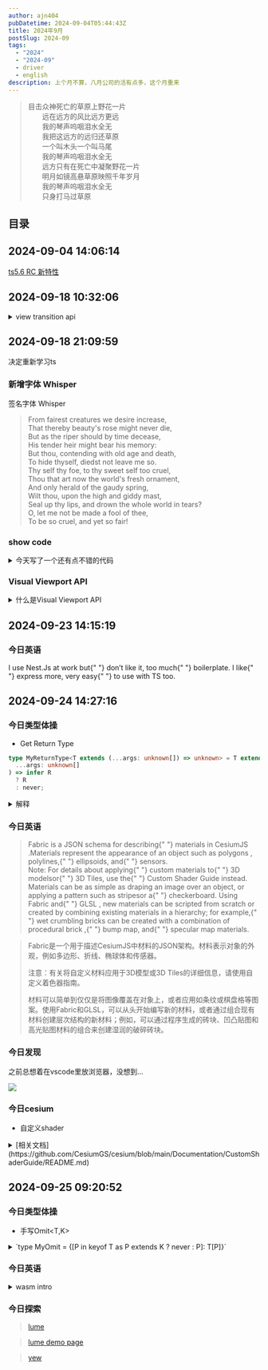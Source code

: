 ```yaml
---
author: ajn404
pubDatetime: 2024-09-04T05:44:43Z
title: 2024年9月
postSlug: 2024-09
tags:
  - "2024"
  - "2024-09"
  - driver
  - english
description: 上个月不算，八月公司的活有点多，这个月重来
---
```



<blockquote class="xing-cao p-0 m-0 leading-none text-right">
  目击众神死亡的草原上野花一片
  <br />
  　　远在远方的风比远方更远
  <br />
  　　我的琴声呜咽泪水全无
  <br />
  　　我把这远方的远归还草原
  <br />
  　　一个叫木头一个叫马尾
  <br />
  　　我的琴声呜咽泪水全无
  <br />
  　　远方只有在死亡中凝聚野花一片
  <br />
  　　明月如镜高悬草原映照千年岁月
  <br />
  　　我的琴声呜咽泪水全无
  <br />
  　　只身打马过草原
  <br />
</blockquote>

## 目录

## 2024-09-04 14:06:14

<Tag name="ts" className="max-w-[100px]" />

[ts5.6 RC 新特性](https://devblogs.microsoft.com/typescript/announcing-typescript-5-6-rc/#disallowed-nullish-and-truthy-checks)

## 2024-09-18 10:32:06

<details>
<summary>view transition api</summary>
**View Transition API** 是一个新兴的 Web API，用于在 Web 应用中创建无缝的页面或组件过渡动画。它通过浏览器级别的渲染技术，简化了在单页应用（SPA）或多页应用（MPA）中实现平滑过渡动画的过程，使页面内容的变化更流畅和自然。

### 主要特性

- **无缝过渡**：允许在页面切换、组件状态变化时，提供平滑的视觉过渡效果。
- **元素的关联**：可以标记页面中变化的元素，浏览器会自动计算和动画化它们在两个状态之间的过渡。
- **简化过渡动画的编写**：开发者无需手动管理复杂的动画逻辑，只需要声明哪些元素需要过渡，浏览器会自动计算和应用动画。
- **适用于多种场景**：可以用于单页应用（SPA）中的路由切换，也可以用于多页应用（MPA）中的页面切换。

### 工作原理

View Transition API 利用了浏览器的渲染机制，通过快照（snapshot）页面的前后状态，然后计算和应用过渡动画，使页面切换或元素变化更加流畅。

### 基本使用方式

1. **启动过渡**：在页面状态变化时，可以通过 JavaScript 调用 `document.startViewTransition()` 来触发视图的过渡。
2. **标记过渡元素**：使用 `view-transition-name` 属性标记你想要过渡的元素，浏览器将跟踪这些元素，并应用过渡效果。

### 示例

#### 1. 单页应用中的过渡

```html
<style>
  .box {
    width: 100px;
    height: 100px;
    background-color: lightblue;
    margin: 20px;
    transition: all 0.5s ease;
  }

  .new-state {
    width: 200px;
    background-color: lightcoral;
  }
</style>

<div class="box" class="box" view-transition-name="box"></div>

<script>
  const box = document.getElementById("box");

  // 启动视图过渡
  document.getElementById("box").addEventListener("click", () => {
    document.startViewTransition(() => {
      box.classList.toggle("new-state");
    });
  });
</script>
```

在这个例子中，`startViewTransition()` 被用来启动过渡动画，当点击 `box` 时，它会在两种状态（原始状态和 `new-state`）之间进行平滑的过渡。

#### 2. 多页应用中的过渡

View Transition API 还可以在页面导航时用于多页应用，确保页面切换动画也同样流畅。

```javascript
document.startViewTransition(() => {
  window.location.href = "/new-page";
});
```

当你导航到新的页面时，`startViewTransition` 将确保旧页面与新页面之间的切换是平滑的，并且浏览器会自动生成过渡动画。

### 优点

- **简化动画开发**：开发者不再需要手动处理动画的复杂细节，View Transition API 会自动管理动画的开始和结束。
- **提高性能**：由于动画由浏览器本地处理，因此能够获得更高的性能和流畅度。
- **统一过渡**：可以在页面切换、元素变化等多种场景下统一实现过渡动画效果。

### 浏览器支持

目前，View Transition API 处于实验性阶段，支持度正在逐渐提升。现代浏览器如 Chrome 110+ 已经开始支持该 API，不过其他浏览器如 Firefox 和 Safari 可能仍在开发中。可以通过 `feature-detection` 检查当前浏览器是否支持该功能。

### 总结

View Transition API 是 Web 动画开发的一个强大工具，能够大幅简化页面过渡效果的实现，尤其适用于需要在前后状态间提供平滑过渡的场景。它提升了 Web 应用的用户体验，让页面切换、状态变化更加流畅自然。

</details>

## 2024-09-18 21:09:59

决定重新学习ts

### 新增字体 Whisper

签名字体 <span class="font-whisper">Whisper</span>

<blockquote>
  <div class="font-whisper m-0 p-0 leading-none">
    From fairest creatures we desire increase,
    <br />
    That thereby beauty's rose might never die,
    <br />
    But as the riper should by time decease,
    <br />
    His tender heir might bear his memory:
    <br />
    But thou, contending with old age and death,
    <br />
    To hide thyself, diedst not leave me so.
    <br />
    Thy self thy foe, to thy sweet self too cruel,
    <br />
    Thou that art now the world's fresh ornament,
    <br />
    And only herald of the gaudy spring,
    <br />
    Wilt thou, upon the high and giddy mast,
    <br />
    Seal up thy lips, and drown the whole world in tears?
    <br />
    O, let me not be made a fool of thee,
    <br />
    To be so cruel, and yet so fair!
    <br />
  </div>
</blockquote>

### show code

<details>
<summary>今天写了一个还有点不错的代码</summary>

```js
socket = new WebSocket(`ws://${host}/websocket/position/ajn404`);
let lastExecutionTime = 0; // 上次执行时间
let cache = [];
let processing = false;
const cacheMap = new Map();

socket.addEventListener("message", function (event) {
  const parsedData = JSON.parse(event.data);

  // 处理警告通知
  if (parsedData.method === "warning") {
    showNotification(parsedData);
    return;
  }

  const currentTime = Date.now(); // 获取当前时间
  // 如果距离上次执行时间小于 100ms，则继续缓存数据
  if (currentTime - lastExecutionTime < 100) {
    cacheMap.set(parsedData.params.tagId, parsedData.params); // 用 tagId 作为键，去重存储数据
    return;
  }
  lastExecutionTime = currentTime; // 更新上次执行时间
  cacheMap.set(parsedData.params.tagId, parsedData.params); // 用 tagId 作为键，去重存储数据

  // 如果正在处理缓存中的数据，则不再处理
  if (processing) return;
  processing = true; // 标记为正在处理

  setTimeout(() => {
    // 将 Map 转换为数组，取出所有的缓存数据
    cache = Array.from(cacheMap.values());

    // 过滤并获取车辆和人员的更新数据
    const updateData = getGraphicData(
      cache.filter(item => item.entityType === "car"),
      "car"
    );

    const updateDataMember = getGraphicData(
      cache.filter(item => item.entityType === "staff"),
      "member"
    );

    // 更新车辆位置
    if (updateData && updateData.length > 0) {
      vehicleLocation.locationView.update(updateData);
    }

    // 更新人员位置
    if (updateDataMember && updateDataMember.length > 0) {
      memberLocation.locationView.update(updateDataMember);
    }

    cacheMap.clear(); // 清空 Map 以保证缓存不重复

    if (!memberLocation.positionGroupGraphics) {
      cache = [...updateDataMember];
    }

    if (!vehicleLocation.positionGroupGraphics) {
      cache = [...cache, ...updateData];
    }

    // 处理完成后清空缓存并重置标记

    processing = false;

    console.log(cache, updateDataMember, updateData);
  }, 0); // 异步处理，保证不会阻塞消息接收
});
```

</details>

### Visual Viewport API

<details>
<summary>什么是Visual Viewport API</summary>

Visual Viewport API 是一种机制，允许开发者查询和修改窗口可视区域的属性。 [1](https://developer.mozilla.org/en-US/docs/Web/API/Visual_Viewport_API) 可视区域是指屏幕上除去屏幕键盘、缩放区域外以及其他不随页面缩放的屏幕元素后，实际可见的部分。 [1](https://developer.mozilla.org/en-US/docs/Web/API/Visual_Viewport_API)

移动网页包含两个视口：布局视口和可视视口。 [1](https://developer.mozilla.org/en-US/docs/Web/API/Visual_Viewport_API) 布局视口涵盖页面上的所有元素，而可视视口是屏幕上实际可见的部分。 [1](https://developer.mozilla.org/en-US/docs/Web/API/Visual_Viewport_API)[6](https://github.com/WICG/visual-viewport) 当用户放大页面时，可视视口会缩小，但布局视口保持不变。 [1](https://developer.mozilla.org/en-US/docs/Web/API/Visual_Viewport_API) 用户界面功能（如屏幕键盘）可以缩小可视视口，而不会影响布局视口。 [1](https://developer.mozilla.org/en-US/docs/Web/API/Visual_Viewport_API) Visual Viewport API 允许开发者相对于屏幕上显示的内容定位元素，从而解决布局视口和可视视口不一致的问题。 [1](https://developer.mozilla.org/en-US/docs/Web/API/Visual_Viewport_API)

</details>

## 2024-09-23 14:15:19

### 今日英语

<div class="second">
  I <span class="use">use</span> <span class="nestjs">Nest.Js</span> at work but{" "}
  <span class="dislike">don’t like it</span>, too much{" "}
  <span class="boilerplate">boilerplate</span>. I like{" "}
  <span class="express">express</span> more, very <span class="easy">easy</span>{" "}
  to use with <span class="ts">TS</span> too.
</div>

## 2024-09-24 14:27:16

### 今日类型体操

- Get Return Type

```ts
type MyReturnType<T extends (...args: unknown[]) => unknown> = T extends (
  ...args: unknown[]
) => infer R
  ? R
  : never;
```

<details>
<summary>解释</summary>

这个问题涉及到 TypeScript 中的条件类型和推断类型。让我们逐行解析这段代码，看看它是如何工作的，以及它的主要目标是什么。

### 代码解析

```typescript
type MyReturnType<T extends (...args: unknown[]) => unknown> = T extends (
  ...args: unknown[]
) => infer R
  ? R
  : never;
```

1. **`type MyReturnType<T extends (...args: unknown[]) => unknown>`**:

   - 这里定义了一个类型别名 `MyReturnType`，它接受一个类型参数 `T`。
   - `T` 被约束为一个函数类型，函数可以接受任意数量的参数（`...args: unknown[]`），并且返回一个未知类型的值（`=> unknown`）。

2. **`T extends (...args: unknown[]) => infer R`**:

   - 这是一个条件类型，检查 `T` 是否符合函数类型的结构。
   - `infer R` 是 TypeScript 的一种类型推断机制，它会从 `T` 中推断出返回值的类型，并将其命名为 `R`。

3. **`? R : never`**:
   - 如果 `T` 符合函数类型的结构，那么 `MyReturnType` 的结果就是 `R`（即函数的返回值类型）。
   - 如果 `T` 不符合这个结构，则返回 `never`，表示这个类型是不可用的。

### 主要目标

`MyReturnType` 的主要目标是从给定的函数类型 `T` 中提取出其返回值的类型。这在 TypeScript 中非常有用，尤其是在处理高阶函数或需要根据函数类型动态生成类型的场景中。

### 示例

让我们看一个简单的示例，帮助你更好地理解这个类型的用法：

```typescript
function exampleFunction(): number {
  return 42;
}

type ResultType = MyReturnType<typeof exampleFunction>; // ResultType 将被推断为 number
```

在这个例子中，`exampleFunction` 是一个返回 `number` 的函数。通过 `MyReturnType`，我们可以提取出它的返回值类型，`ResultType` 将被推断为 `number`。

### 总结

`MyReturnType` 是一个非常强大的工具，可以帮助你在 TypeScript 中更好地处理函数类型，提取返回值类型。它利用了条件类型和类型推断的特性，使得类型系统更加灵活和强大。希望这个解释能帮助你更好地理解这段代码的功能和效果！如果还有其他问题，随时问我哦！😄

</details>

### 今日英语

<blockquote>
  Fabric is a <span class="fabric">JSON schema</span> for describing{" "}
  <span class="cesiumjs">materials in CesiumJS </span>.Materials represent the
  appearance of an object such as <span class="polygons">polygons</span> ,
  <span class="polylines">polylines</span>,{" "}
  <span class="ellipsoids">ellipsoids</span>, and{" "}
  <span class="sensors">sensors</span>.<br />
  Note: For details about applying{" "}
  <span class="custom-materials">custom materials</span> to{" "}
  <span class="d_models">3D models</span>or{" "}
  <span class="d_tiles">3D Tiles</span>, use the{" "}
  <span class="custom-shader-guide">Custom Shader Guide</span> instead.
  <br />
  Materials can be as simple as draping an image over an object, or applying a
  pattern such as <span class="stripes">stripes</span>or a{" "}
  <span class="checkerboard">checkerboard</span>. Using Fabric and{" "}
  <span class="glsl"> GLSL </span>, new materials can be scripted from scratch
  or created by combining existing materials in a hierarchy; for example,{" "}
  <span class="wet-bricks"> wet crumbling bricks </span> can be created with a
  combination of <span class="procedural-brick"> procedural brick </span> ,{" "}
  <span class="bump-map">bump map</span>, and{" "}
  <span class="specular-map"> specular map </span> materials.
</blockquote>

<blockquote>
Fabric是一个用于描述CesiumJS中材料的JSON架构。材料表示对象的外观，例如多边形、折线、椭球体和传感器。

注意：有关将自定义材料应用于3D模型或3D Tiles的详细信息，请使用自定义着色器指南。

材料可以简单到仅仅是将图像覆盖在对象上，或者应用如条纹或棋盘格等图案。使用Fabric和GLSL，可以从头开始编写新的材料，或者通过组合现有材料创建层次结构的新材料；例如，可以通过程序生成的砖块、凹凸贴图和高光贴图材料的组合来创建湿润的破碎砖块。

</blockquote>

### 今日发现

之前总想着在vscode里放浏览器，没想到...

<img src="/assets/gif/workspace.gif" class="3/4" />

### 今日cesium

- 自定义shader

<details>
<summary>[相关文档](https://github.com/CesiumGS/cesium/blob/main/Documentation/CustomShaderGuide/README.md)</summary>


<CustomShaderDemo client:visible />

</details>

## 2024-09-25 09:20:52

### 今日类型体操

- 手写<span class="Omit">Omit</span>\<T,K>

<details>
<summary>`type MyOmit<T, K extends keyof T> = {[P in keyof T as P extends K ? never : P]: T[P]}`</summary>

好的，让我们来深入理解这个 `MyOmit` 类型的定义。

### `MyOmit` 类型的目的

`MyOmit` 是一个自定义的 TypeScript 类型，用于从一个对象类型 `T` 中排除指定的键 `K`。换句话说，它会返回一个新类型，该类型与 `T` 相同，但不包含 `K` 中指定的属性。

### 代码解析

```typescript
type MyOmit<T, K extends keyof T> = {
  [P in keyof T as P extends K ? never : P]: T[P];
};
```

#### 逐行解析

1. **`type MyOmit<T, K extends keyof T>`**:

   - 这里定义了一个类型 `MyOmit`，它接受两个类型参数：
     - `T`：表示要操作的对象类型。
     - `K`：表示要排除的键，`K` 必须是 `T` 的键之一（`K extends keyof T`）。

2. **`{ [P in keyof T as P extends K ? never : P]: T[P] }`**:
   - 这是一个映射类型（Mapped Type），用于构建新类型。
   - `P in keyof T`：遍历 `T` 的所有键。
   - `as P extends K ? never : P`：这是一个条件类型，用于决定是否保留当前键 `P`。
     - 如果 `P` 是 `K` 中的一个键（即要排除的键），则返回 `never`，表示不保留这个键。
     - 否则，保留这个键 `P`。
   - `T[P]`：表示新类型中对应键 `P` 的值类型。

### 整体效果

通过这个定义，`MyOmit` 会创建一个新类型，包含 `T` 中所有的键，除了那些在 `K` 中指定的键。例如：

```typescript
type Person = {
  name: string;
  age: number;
  address: string;
};

type OmittedPerson = MyOmit<Person, "age" | "address">;
// OmittedPerson 的类型为 { name: string }
```

在这个例子中，`OmittedPerson` 类型将只包含 `name` 属性，因为 `age` 和 `address` 被排除了。

### 总结

`MyOmit` 是一个非常实用的工具类型，可以帮助你在 TypeScript 中灵活地处理对象类型，排除不需要的属性。通过使用映射类型和条件类型，`MyOmit` 提供了一种优雅的方式来创建新的类型。希望这个解释能帮助你更好地理解 TypeScript 的类型系统！如果还有其他问题，随时问我哦！

</details>

### 今日英语

<details>
<summary>wasm intro</summary>

WebAssembly, or WASM for short, is a new technology for running portable programs in a safe and efficient manner <span class="primarily">primarily</span> aimed at the web platform. Similarly to ASM.js, WASM aims at a low level-of abstraction suitable as an intermediate representation of a higher-level program — i.e. WebAssembly code is intended to be generated by compilers rather than being written by humans. The W3C community group includes representatives from the largest web-browser companies, including Google, Microsoft, Apple and Mozilla making this whole thing rather exciting.

WebAssembly（简称 WASM）是一种新技术，旨在以安全和高效的方式在网络平台上运行可移植程序。与 ASM.js 类似，WASM 旨在提供一种低抽象级别的表示，适合作为更高层次程序的中间表示——即 WebAssembly 代码主要是由编译器生成，而不是由人手动编写的。

WASM 的设计目标是实现接近原生的执行速度，同时保持与现有 Web 技术的兼容性。WASM 的开发得到了 W3C 社区小组的支持，该小组包括来自 Google、Microsoft、Apple 和 Mozilla 等主要浏览器公司的代表，这使得这一技术的发展充满了期待。

通过 WebAssembly，开发者可以使用 C、C++、Rust 等语言编写高性能的代码，并将其编译为 WebAssembly 格式，从而在浏览器中运行。这种方式不仅提高了 Web 应用的性能，还扩展了 Web 平台的能力，使得开发者能够构建更复杂的应用程序，如游戏、图形处理和科学计算等。

If you’re reading this chances are you’re already familiar with WASM to some extent. If you aren’t, this would be a good time to check out webassembly.org. At the time of publishing this article, WebAssembly has just reached the Browser Preview milestone, meaning that version 1 of WebAssembly will very likely be what the current draft describes. The specifics of this article are for version mvp-13.

如果你正在阅读这篇文章，那么你很可能对 WebAssembly（WASM）已经有一定的了解。如果你还不熟悉，这正是一个很好的时机去查看 webassembly.org。在本文发布时，WebAssembly 刚刚达到了浏览器预览的里程碑，这意味着 WebAssembly 的第一个版本很可能就是当前草案所描述的内容。本文的具体内容是针对版本 mvp-13 的。

WebAssembly really has no dependencies on anything “web” and its module and bytecode format is at such a low level that it can be used to represent any other higher-level program.
There are several high-quality VMs being implemented, many of them in web browser, which can execute WASM programs efficiently, making distribution a bliss (the web!)
WASM code can be translated to machine code.
WASM can be interpreted and emulated which makes debugging a whole lot more pleasant than debugging programs which only run natively. How about we stop the world and interactively inspect the stack? How about we play back an interpreted recording that reproduces a bug deterministically?

WebAssembly（WASM）确实是一个非常强大的技术，它的设计使其能够独立于任何特定的“网络”环境。WASM 的模块和字节码格式非常低级，这意味着它可以用来表示任何其他更高级的程序。这种灵活性使得它在各种应用场景中都能发挥作用，尤其是在 Web 开发中。

目前，有许多高质量的虚拟机（VM）正在实现，许多都在网页浏览器中运行，这使得执行 WASM 程序变得高效且简单。由于 WASM 的可移植性，开发者可以轻松地将其分发到不同的平台上，这无疑是 Web 开发的一大福音。

WASM 代码可以被翻译成机器代码，这意味着它可以在不同的硬件上高效运行。此外，WASM 还支持解释和仿真，这使得调试过程变得更加愉快。开发者可以通过交互式地检查堆栈，甚至可以回放一个解释的记录，以确定性地重现一个 bug，这在传统的本地程序调试中是很难实现的。

这种调试能力的提升，结合 WASM 的高效执行和广泛的兼容性，使得它成为现代 Web 开发中不可或缺的工具。通过 WASM，开发者可以更轻松地构建复杂的应用程序，同时享受更好的性能和更简化的调试过程。

</details>

<DriverNoText
  client:load
  elements='[
          {"element":".fabric","popover":{"title":"JSON schema","description":"用于描述数据结构的格式，便于数据的交换和存储。"}},
          {"element":".cesiumjs","popover":{"title":"materials in CesiumJS","description":"CesiumJS中的材料，用于定义3D对象的外观。"}},
          {"element":".polygons","popover":{"title":"polygons","description":"多边形，表示二维平面上的封闭形状。"}},
          {"element":".polylines","popover":{"title":"polylines","description":"折线，由多个线段连接而成的图形。"}},
          {"element":".ellipsoids","popover":{"title":"ellipsoids","description":"椭球体，三维空间中的一种曲面。"}},
          {"element":".sensors","popover":{"title":"sensors","description":"传感器，用于收集环境数据的设备。"}},
          {"element":".custom-materials","popover":{"title":"custom materials","description":"自定义材料，用户定义的材料类型。"}},
          {"element":".d_models","popover":{"title":"3D models","description":"三维模型，表示物体的三维形态。"}},
          {"element":".d_tiles","popover":{"title":"3D Tiles","description":"用于高效传输和渲染大规模3D城市和建筑数据的格式。"}},
          {"element":".custom-shader-guide","popover":{"title":"Custom Shader Guide","description":"自定义着色器指南，提供如何创建和应用自定义着色器的详细信息。"}},
          {"element":".stripes","popover":{"title":"stripes","description":"条纹图案，交替的颜色或纹理。"}},
          {"element":".checkerboard","popover":{"title":"checkerboard","description":"棋盘格图案，交替的黑白方块。"}},
          {"element":".glsl","popover":{"title":"GLSL","description":"OpenGL着色语言，用于编写图形渲染的着色器。"}},
          {"element":".wet-bricks","popover":{"title":"wet crumbling bricks","description":"湿润的破碎砖块，表示一种特定的材料效果。"}},
          {"element":".procedural-brick","popover":{"title":"procedural brick","description":"程序生成的砖块材料，用于创建复杂的表面效果。"}},
          {"element":".bump-map","popover":{"title":"bump map","description":"凹凸贴图，用于在不增加几何体的情况下添加表面细节。"}},
          {"element":".specular-map","popover":{"title":"specular map","description":"高光贴图，用于定义表面反射光的强度。"}},
          {"element":".use","popover":{"title":"use","description":"表示应用或使用某物，通常指工作或开发中的实践。"}},
          {"element":".nestjs","popover":{"title":"Nest.Js","description":"一种渐进式的Node.js框架，专为构建可扩展的服务器端应用而设计，结合了面向对象和函数式编程。"}},
          {"element":".dislike","popover":{"title":"don’t like it","description":"表达对某事物的反感或不满。此处指作者不喜欢Nest.Js。"}},
          {"element":".boilerplate","popover":{"title":"boilerplate","description":"指重复的、冗余的代码，通常是开发者认为不必要或繁琐的部分。"}},
          {"element":".express","popover":{"title":"express","description":"一个简洁且灵活的Node.js框架，用于构建服务器端应用，开发者常称其为轻量、快速。"}},
          {"element":".easy","popover":{"title":"easy","description":"表示简单、方便，此处指Express.js比Nest.Js更加容易使用。"}},
          {"element":".ts","popover":{"title":"TS","description":"TypeScript的简称，是JavaScript的超集，添加了静态类型支持。"}},
          {"element":".primarily","popover":{"title":"primarily","description":"Primarily的中文翻译是“主要”或“首要地”。它通常用于强调某事物的主要目的或功能。在讨论 WebAssembly 的背景时，可以这样使用：英文： WebAssembly, or WASM for short, is a new technology for running portable programs in a safe and efficient manner primarily aimed at the web platform.中文翻译： WebAssembly（简称 WASM）是一种新技术，旨在以安全和高效的方式运行可移植程序，主要面向网络平台。在这个例子中，“primarily” 强调了 WebAssembly 的主要目标是为网络平台服务。"}}
        ]'
/>

### 今日探索

> [lume](https://lume.io/)

> [lume demo page](https://docs.lume.io/examples/disco-helmet/example.html)

> [yew](https://yew.rs/)
